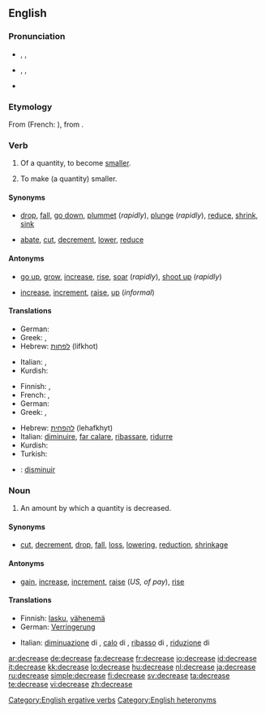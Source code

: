 ==English==

===Pronunciation===
* {{a|verb}} {{enPR|dĭkrēs'}}, {{IPA|/dɪˈkriːs/}}, {{SAMPA|/dI"kri:s/}}
* {{a|noun}} {{enPR|dē'krēs}}, {{IPA|/ˈdiːkriːs/}}, {{SAMPA|/"di:kri:s/}}
* {{rhymes|iːs}}

===Etymology===
From {{etyl|fro|en}} {{term|descreistre|lang=fro}} (French: {{term|décroître|lang=fr}}), from {{etyl|la|en}} {{term|decrescere|lang=la}}.

===Verb===
{{en-verb|decreas|ing}}

# {{intransitive}} Of a quantity, to become [[smaller]].
# {{transitive}} To make (a quantity) smaller.

====Synonyms====
* {{sense|become smaller}} [[drop]], [[fall]], [[go down]], [[plummet]] (''rapidly''), [[plunge]] (''rapidly''), [[reduce]], [[shrink]], [[sink]]
* {{sense|make smaller}} [[abate]], [[cut]], [[decrement]], [[lower]], [[reduce]]

====Antonyms====
* {{sense|become larger}} [[go up]], [[grow]], [[increase]], [[rise]], [[soar]] (''rapidly''), [[shoot up]] (''rapidly'')
* {{sense|make larger}} [[increase]], [[increment]], [[raise]], [[up]] (''informal'')

====Translations====
{{trans-top|become smaller}}
* German: {{t+|de|abnehmen}}
* Greek: {{t|el|μειώνομαι|sc=Grek}}, {{t+|el|λιγοστεύω|sc=Grek}}
* Hebrew: [[לפחות]] (lifkhot)
{{trans-mid}}
* Italian: {{t+|it|diminuire}}, {{t+|it|calare}}
* Kurdish: {{KUchar|[[که‌م کردن]]}}
{{trans-bottom}}

{{trans-top|make smaller}}
* Finnish: {{t+|fi|laskea}}, {{t+|fi|vähentää}}
* French: {{t+|fr|diminuer}}, {{t+|fr|réduire}}
* German: {{t+|de|verringern}}
* Greek: {{t|el|μειώνω|sc=Grek}}, {{t|el|ελαττώνω|sc=Grek}}
{{trans-mid}}
* Hebrew: [[להפחית]] (lehafkhyt)
* Italian: [[diminuire]], [[far calare]], [[ribassare]], [[ridurre]]
* Kurdish: {{KUchar|[[که‌م کردن]]}}
* Turkish: {{t+|tr|azaltmak}}
{{trans-bottom}}

{{checktrans}}
* {{ttbc|Spanish}}: [[disminuir]]

===Noun===
{{en-noun}}

# An amount by which a quantity is decreased.

====Synonyms====
* {{sense|amount by which a quantity is decreased}} [[cut]], [[decrement]], [[drop]], [[fall]], [[loss]], [[lowering]], [[reduction]], [[shrinkage]]

====Antonyms====
* {{sense|amount by which a quantity is decreased}} [[gain]], [[increase]], [[increment]], [[raise]] (''US, of pay''), [[rise]]

====Translations====
{{trans-top|amount of decrease}}
* Finnish: [[lasku]], [[vähenemä]]
* German: [[Verringerung]] {{f}}
{{trans-mid}}
* Italian: [[diminuazione]] di {{f}}, [[calo]] di {{m}}, [[ribasso]] di {{m}}, [[riduzione]] di {{f}}
{{trans-bottom}}

[[Category:English ergative verbs]]
[[Category:English heteronyms]]

[[ar:decrease]]
[[de:decrease]]
[[fa:decrease]]
[[fr:decrease]]
[[io:decrease]]
[[id:decrease]]
[[it:decrease]]
[[kk:decrease]]
[[lo:decrease]]
[[hu:decrease]]
[[nl:decrease]]
[[ja:decrease]]
[[ru:decrease]]
[[simple:decrease]]
[[fi:decrease]]
[[sv:decrease]]
[[ta:decrease]]
[[te:decrease]]
[[vi:decrease]]
[[zh:decrease]]